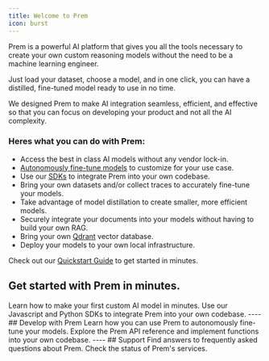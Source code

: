 ```yaml
---
title: Welcome to Prem
icon: burst
---
```


Prem is a powerful AI platform that gives you all the tools necessary to create your own custom reasoning models without the need to be a machine learning engineer.

Just load your dataset, choose a model, and in one click, you can have a distilled, fine-tuned model ready to use in no time.

We designed Prem to make AI integration seamless, efficient, and effective so that you can focus on developing your product and not all the AI complexity.


### Heres what you can do with Prem:

- Access the best in class AI models without any vendor lock-in.
- [Autonomously fine-tune models](/get-started/autonomous-fine-tuning) to customize for your use case.
- Use our [SDKs](/get-started/sdk) to integrate Prem into your own codebase.
- Bring your own datasets and/or collect traces to accurately fine-tune your models.
- Take advantage of model distillation to create smaller, more efficient models.
- Securely integrate your documents into your models without having to build your own RAG.
- Bring your own [Qdrant](https://qdrant.tech/) vector database.
- Deploy your models to your own local infrastructure.

Check out our [Quickstart Guide](/introduction) to get started in minutes.
## Get started with Prem in minutes.

<CardGroup cols={2}>
  <Card title="Quickstart Guide" icon="bolt" href="/introduction">
    Learn how to make your first custom AI model in minutes.
  </Card>
  <Card title="Get Started with the SDK" icon="code" href="/get-started/sdk">
    Use our Javascript and Python SDKs to integrate Prem into your own codebase.
  </Card>
</CardGroup>
----
## Develop with Prem
<CardGroup cols={2}>
  <Card title="Autonomous Fine-Tuning" icon="robot" href="/get-started/autonomous-fine-tuning">
    Learn how you can use Prem to autonomously fine-tune your models.
  </Card>
  <Card title="API Reference" icon="computer" href="/api-reference/introduction">
    Explore the Prem API reference and implement functions into your own codebase.
  </Card>

</CardGroup>
----
## Support
<CardGroup cols={2}>
  <Card title="FAQ" icon="question" href="/faq">
    Find answers to frequently asked questions about Prem.
  </Card>
  <Card title=" Service Status Dashboard" icon="chart-line">
    Check the status of Prem's services.
  </Card>
</CardGroup>